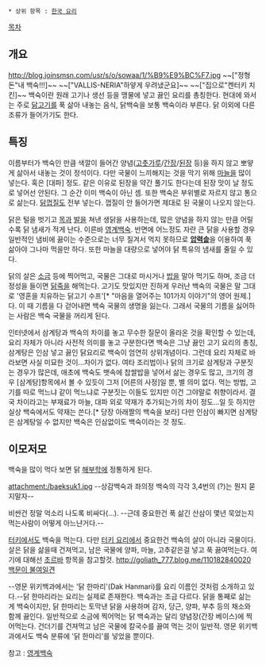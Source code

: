  * 상위 항목 : [[한국 요리]]

[[목차]]
== 개요 ==
http://blog.joinsmsn.com/usr/s/o/sowaa/1/%B9%E9%BC%F7.jpg
~~["정형돈"내 백숙!!!]~~ ~~["VALLIS-NERIA"하얗게 우려냈군요]~~ ~~["집으로"켄터키 치킨]~~
백숙이란 원래 고기나 생선 등을 맹물에 넣고 끓인 요리를 총칭한다. 현대에 와서는 주로 [[닭고기]]를 푹 삶아 내놓는 음식, 닭백숙을 보통 백숙이라 부른다. 닭 이외에 다른 조류가 들어가기도 한다.

== 특징 ==
이름부터가 백숙인 만큼 색깔이 들어간 양념([[고춧가루]]/[[간장]]/[[된장]] 등)을 하지 않고 뽀얗게 삶아서 내놓는 것이 정석이다. 다만 국물이 느끼해지는 것을 막기 위해 [[마늘]]을 많이 넣는다. 혹은 [대파] 정도. 같은 이유로 된장을 약간 풀기도 한다는데 된장 맛이 날 정도로 넣어선 안된다. 그 순간 이미 백숙이 아닌 셈.  또한 백숙은 부위별로 자르지 않고 통으로 삶는다. [[닭껍질]]도 전부 넣는다. 껍질이 안 들어가면 제대로 된 국물이 나오지 않는다. 

닭은 털을 벗기고 [[목]]과 [[발]]을 쳐낸 생닭을 사용하는데, 많은 양념을 하지 않는 만큼 어릴수록 닭 냄새가 적게 난다. 이른바 [[영계백숙]]. 반면에 어느정도 자란 큰 닭을 사용할 경우 일반적인 냄비에 끓이는 수준으로는 너무 질겨서 먹지 못하므로 '''[[압력솥]]'''을 이용하여 푹 삶아야 그나마 먹을만 하다. 또한 마늘을 대량으로 넣어야 닭 특유의 냄새를 줄일 수 있다.

닭의 살은 [[소금]] 등에 찍어먹고, 국물은 그대로 마시거나 [[밥]]을 말아 먹기도 하며, 조금 더 정성을 들이면 [[닭죽]]을 해먹는다. 고기도 맛있지만 진하게 우러난 백숙의 국물은 말 그대로 '영혼을 치유하는 닭고기 수프'[* "마음을 열어주는 101가지 이야기"의 영어 원제.]다. 이 때 기름을 다 걷어내면 백숙 국물의 생명을 잃는다. 그래서 국물의 기름을 싫어하는 사람은 백숙 국물을 꺼리게 된다.

인터넷에서 삼계탕과 백숙의 차이를 놓고 무수한 질문이 올라온 것을 확인할 수 있는데, 요리 자체가 아니라 사전적 의미를 놓고 구분한다면 백숙은 그냥 끓인 고기 요리의 총칭, 삼계탕은 인삼 넣고 끓인 닭요리로 백숙이 엄연히 상위개념이다. 그런데 요리 자체로 바라보면 사실 미묘한 것이...차이가 없다. 여타 조리법이나 닭의 크기로 삼계탕과 구분짓는 경우가 많은데, 애초에 백숙도 뱃속에 찹쌀밥을 넣어서 삶는 경우도 많고, 크기의 경우 [삼계탕]항목에서 볼 수 있듯이 그저 [어른의 사정]일 뿐, 별 의미 없다. 먹는 방법, 고기를 따로 먹느냐 같이 먹느냐로 구분짓는 이들도 있지만 이건 그야말로 취향이라서. 결국 차이라고는 부재료가 마늘, 대파 외로 약재가 추가되는가의 차이 정도...일 듯 하지만 실상 백숙에서도 약재는 쓴다.[* 당장 아래짤의 백숙을 보라] 다만 인삼이 빠지면 삼계탕은 삼계탕일 수 없지만 백숙은 인삼없이도 백숙이라는 것 정도.

== 이모저모 ==
백숙을 많이 먹다 보면 닭 [[해부학]]에 정통하게 된다.

attachment:/baeksuk1.jpg
--상감백숙과 좌의정 백숙의 각각 3,4번의 (?)는 뭔지 묻지말자--

비싼건 정말 억소리 나도록 비싸다(...). --근데 중요한건 푹 삶긴 산삼이 몇년 묵었는지 먹는사람이 어떻게 아느냔거다.--

[[터키]]에서도 백숙을 먹는다. 다만 [[터키 요리]]에서 중요한건 백숙의 살이 아니라 국물이다. 살은 닭을 삶을때 건져먹고, 남은 국물에 양파, 마늘, 고추같은걸 넣고 푹 끓여먹는다. 여기에 대해선 [[초르바]] 항목을 참고할것. [[http://goliath_777.blog.me/110182840020 백문이 불여일견]]

--영문 위키백과에서는 '닭 한마리'(Dak Hanmari)를 요리 이름인 것처럼 소개하고 있다.--닭 한마리라는 요리는 실제로 존재한다. 백숙과는 조금 다르다. 닭을 통째로 삶는 게 백숙이지만, 닭 한마리는 토막낸 닭을 사용하며 감자, 당근, 양파, 부추 등의 채소와 함께 끓인다. 일반적으로 소금에 찍어먹는 닭 백숙과는 달리 양념장(간장 베이스)에 찍어먹는다. 건더기를 건져먹고 남은 국물에 칼국수를 끓여 먹는 것이 일반적. 영문 위키백과에서도 백숙 분류에 '닭 한마리'를 넣었을 뿐이다.


참고 : [[영계백숙]]
